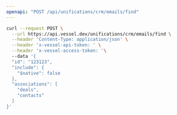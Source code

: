 ```yaml
---
openapi: "POST /api/unifications/crm/emails/find"
---
```


<RequestExample>

```bash Request
curl --request POST \
  --url https://api.vessel.dev/unifications/crm/emails/find \
  --header 'Content-Type: application/json' \
  --header 'x-vessel-api-token: ' \
  --header 'x-vessel-access-token: '\ 
  --data '{
  "id": "123123",
  "include": {
    "$native": false
  },
  "associations": [
    "deals",
    "contacts"
  ]
}'
```

</RequestExample>


      